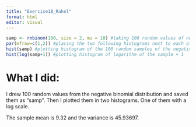 ---
title: "Exercise1B_Rahel"
format: html
editor: visual
---

```{r}
samp <- rnbinom(100, size = 2, mu = 10) #taking 100 random values of negative binomial distribution and saving them as "samp"
par(mfrow=c(1,2)) #placing the two following histograms next to each other
hist(samp) #plotting histogram of the 100 random samples of the negative binomial distribution
hist(log(samp+1)) #plotting histogram of logarithm of the sample + 1
```

# What I did:

I drew 100 random values from the negative binomial distribution and saved them as "samp". Then I plotted them in two histograms. One of them with a log scale.

The sample mean is 9.32 and the variance is 45.93697.
